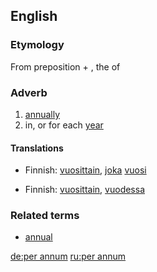 ==English==

===Etymology===
From {{etyl|la|en}} preposition {{term|per||lang=la|during}} + {{term|annum||lang=la}}, the {{accusative}} {{singular}} of {{term|annus||lang=la|year}}

===Adverb===
{{en-adv|pos=[[per]] [[annum]]|-}}

# [[annually]]
# in, or for each [[year]]

====Translations====
{{trans-top|annually}}
*Finnish: [[vuosittain]], [[joka]] [[vuosi]]
{{trans-mid}}
{{trans-bottom}}

{{trans-top|in, or for each year}}
*Finnish: [[vuosittain]], [[vuosi|vuodessa]]
{{trans-mid}}
{{trans-bottom}}

===Related terms===
* [[annual]]


[[de:per annum]]
[[ru:per annum]]